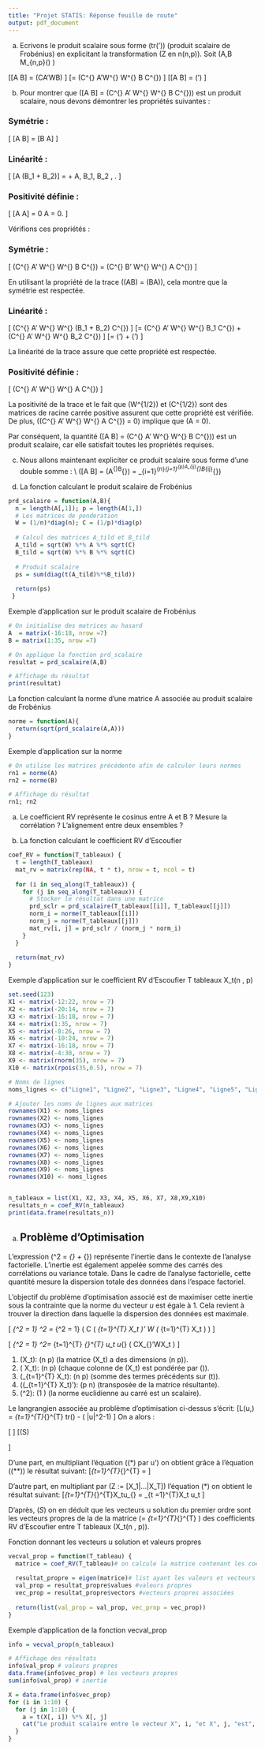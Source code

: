 ```yaml
---
title: "Projet STATIS: Réponse feuille de route"
output: pdf_document
---
```


\section{I - Situation 1}
\subsection{1. Préliminaires}
\subsubsection{1.1 Produit scalaire}
a) Ecrivons le produit scalaire sous forme \(tr(\tilde{A}'\tilde{B})\) (produit scalaire de Frobénius) en explicitant la transformation \(Z \quad en \quad \tilde{Z} \quad \forall n(n,p)\).
Soit \(A,B \in M_{n,p}(\mathbb{R}) \)

\[[A \mid B] = \text{tr}(CA'WB)
\]
\[\iff [A \mid B] = \text{tr}(C^{\frac{1}{2}} A'W^{\frac{1}{2}} W^{\frac{1}{2}} B C^{\frac{1}{2}})
\]
\[[A \mid B] = \text{tr}(\tilde{A}'\tilde{B})
\]

b) Pour montrer que \([A \mid B] = \text{tr}(C^{\frac{1}{2}} A' W^{\frac{1}{2}} W^{\frac{1}{2}} B C^{\frac{1}{2}})\) est un produit scalaire, nous devons démontrer les propriétés suivantes :

### Symétrie :

\[
[A \mid B] = [B \mid A]
\]

### Linéarité :

\[
[A \mid (\alpha B_1 + \beta B_2)] = \alpha [A \mid B_1] + \beta [A \mid B_2] \quad \text{pour tous } A, B_1, B_2 \text{ et scalaires } \alpha, \beta.
\]

### Positivité définie :

\[
[A \mid A] \geq 0 \quad \text{et} \quad [A \mid A] = 0 \text{ si et seulement si } A = 0.
\]

Vérifions ces propriétés :

### Symétrie :

\[
\text{tr}(C^{\frac{1}{2}} A' W^{\frac{1}{2}} W^{\frac{1}{2}} B C^{\frac{1}{2}}) = \text{tr}(C^{\frac{1}{2}} B' W^{\frac{1}{2}} W^{\frac{1}{2}} A C^{\frac{1}{2}})
\]

En utilisant la propriété de la trace \(\text{tr}(AB) = \text{tr}(BA)\), cela montre que la symétrie est respectée.

### Linéarité :

\[
\text{tr}(C^{\frac{1}{2}} A' W^{\frac{1}{2}} W^{\frac{1}{2}} (\alpha B_1 + \beta B_2) C^{\frac{1}{2}})
\]
\[= \alpha \text{tr}(C^{\frac{1}{2}} A' W^{\frac{1}{2}} W^{\frac{1}{2}} B_1 C^{\frac{1}{2}}) + \beta \text{tr}(C^{\frac{1}{2}} A' W^{\frac{1}{2}} W^{\frac{1}{2}} B_2 C^{\frac{1}{2}})
\]
\[= \alpha \text{tr}(\tilde{A}'\tilde{B_1}) + \beta \text{tr}(\tilde{A}'\tilde{B_2})
\]

La linéarité de la trace assure que cette propriété est respectée.

### Positivité définie :

\[
\text{tr}(C^{\frac{1}{2}} A' W^{\frac{1}{2}} W^{\frac{1}{2}} A C^{\frac{1}{2}}) \geq 0
\]

La positivité de la trace et le fait que \(W^{1/2}\) et \(C^{1/2}\) sont des matrices de racine carrée positive assurent que cette propriété est vérifiée. De plus, \(\text{tr}(C^{\frac{1}{2}} A' W^{\frac{1}{2}} W^{\frac{1}{2}} A C^{\frac{1}{2}}) = 0\) implique que \(A = 0\).

Par conséquent, la quantité \([A \mid B] = \text{tr}(C^{\frac{1}{2}} A' W^{\frac{1}{2}} W^{\frac{1}{2}} B C^{\frac{1}{2}})\) est un produit scalaire, car elle satisfait toutes les propriétés requises.

c) Nous allons maintenant expliciter ce produit scalaire sous forme d'une double somme : \\
\([A \mid B] = \text{tr}(A^{\sim}\text{'}B^{\sim}) = \sum_{i=1}^{n}\sum_{j=1}^{p}A_{ij}^{\sim}B_{ij}^{\sim}\)

d) La fonction calculant le produit scalaire de Frobénius 
```r
prd_scalaire = function(A,B){
  n = length(A[,1]); p = length(A[1,])
  # Les matrices de ponderation
  W = (1/n)*diag(n); C = (1/p)*diag(p)
  
  # Calcul des matrices A_tild et B_tild
  A_tild = sqrt(W) %*% A %*% sqrt(C)
  B_tild = sqrt(W) %*% B %*% sqrt(C)
  
  # Produit scalaire
  ps = sum(diag(t(A_tild)%*%B_tild))
  
  return(ps)
 }
```

Exemple d'application sur le produit scalaire de Frobénius
```r
# On initialise des matrices au hasard
A  = matrix(-16:18, nrow =7)
B = matrix(1:35, nrow =7)

# On applique la fonction prd_scalaire
resultat = prd_scalaire(A,B)

# Affichage du résultat
print(resultat)
```

La fonction calculant la norme d'une matrice A associée au produit scalaire de Frobénius 
```r
norme = function(A){
  return(sqrt(prd_scalaire(A,A)))
}
```

Exemple d'application sur la norme
```r
# On utilise les matrices précédente afin de calculer leurs normes
rn1 = norme(A)
rn2 = norme(B)

# Affichage du résultat
rn1; rn2
```

\subsubsection{1.2 Coeffecient RV}
a) Le coefficient RV représente le cosinus entre A et B ? Mesure la corrélation ? L'alignement entre deux ensembles ?

b) La fonction calculant le coefficient RV d'Escoufier                  
```r
coef_RV = function(T_tableaux) {
  t = length(T_tableaux)
  mat_rv = matrix(rep(NA, t * t), nrow = t, ncol = t)
  
  for (i in seq_along(T_tableaux)) {
    for (j in seq_along(T_tableaux)) {
      # Stocker le résultat dans une matrice
      prd_sclr = prd_scalaire(T_tableaux[[i]], T_tableaux[[j]])
      norm_i = norme(T_tableaux[[i]])
      norm_j = norme(T_tableaux[[j]])
      mat_rv[i, j] = prd_sclr / (norm_j * norm_i)
    }
  }
  
  return(mat_rv)
}

```


Exemple d'application sur le coefficient RV d'Escoufier T tableaux X_t(n , p) 
```r
set.seed(123)
X1 <- matrix(-12:22, nrow = 7)
X2 <- matrix(-20:14, nrow = 7)
X3 <- matrix(-16:18, nrow = 7)
X4 <- matrix(1:35, nrow = 7)
X5 <- matrix(-8:26, nrow = 7)
X6 <- matrix(-10:24, nrow = 7)
X7 <- matrix(-16:18, nrow = 7)
X8 <- matrix(-4:30, nrow = 7)
X9 <- matrix(rnorm(35), nrow = 7)
X10 <- matrix(rpois(35,0.5), nrow = 7)

# Noms de lignes
noms_lignes <- c("Ligne1", "Ligne2", "Ligne3", "Ligne4", "Ligne5", "Ligne6", "Ligne7")

# Ajouter les noms de lignes aux matrices
rownames(X1) <- noms_lignes
rownames(X2) <- noms_lignes
rownames(X3) <- noms_lignes
rownames(X4) <- noms_lignes
rownames(X5) <- noms_lignes
rownames(X6) <- noms_lignes
rownames(X7) <- noms_lignes
rownames(X8) <- noms_lignes
rownames(X9) <- noms_lignes
rownames(X10) <- noms_lignes


n_tableaux = list(X1, X2, X3, X4, X5, X6, X7, X8,X9,X10)
resultats_n = coef_RV(n_tableaux)
print(data.frame(resultats_n))
```
\subsection{2. Programme STATIS1}
a)
## Problème d'Optimisation

L'expression \(\left[\left| \sum_{t=1}^{T} \frac{u_t}{\left[\left| X_t \right|\right]} X_t \right|\right]^2 =  \underbrace{\sum_{t=1}^{T} \left[\left| \frac{u_t}{\left[\left| X_t \right|\right]} X_t \right|\right]^2}_{\text{Inertie intra-tableau}} + \underbrace{2 \sum\limits_{1 \leq t < \tau}^{T} \left[\left| \frac{u_t}{\left[\left| X_t \right|\right]} X_t \vert \frac{u_{\tau}}{\left[\left| X_{\tau} \right|\right]} X_{\tau} \right|\right]}_{\text{Inertie inter-tableau}}\)
représente l'inertie dans le contexte de l'analyse factorielle. L'inertie est également appelée somme des carrés des corrélations ou variance totale. Dans le cadre de l'analyse factorielle, cette quantité mesure la dispersion totale des données dans l'espace factoriel.

L'objectif du problème d'optimisation associé est de maximiser cette inertie sous la contrainte que la norme du vecteur $u$ est égale à 1. Cela revient à trouver la direction dans laquelle la dispersion des données est maximale.


\[
\max_{\left[\left| u \right|\right]^2 = 1} \left[\left| \sum_{t=1}^{T} \frac{u_t}{\left[\left| X_t \right|\right]} X_t \right|\right]^2 = \max_{\left[\left| u \right|\right]^2 = 1} \mathrm{tr}\left( C \left( \sum_{t=1}^{T} \frac{u_t}{\left[\left| X_t \right|\right]} X_t \right)' W \left( \sum_{t=1}^{T} \frac{u_t}{\left[\left| X_t \right|\right]} X_t \right) \right) 
\]

\[
\iff \max_{\left[\left| u \right|\right]^2 = 1} \left[\left| \sum_{t=1}^{T} \frac{u_t}{\left[\left| X_t \right|\right]} X_t \right|\right]^2= \sum_{t=1}^{T} \sum_{\tau =1}^{T} \frac{1}{\left[\left| X_t \right|\right] \left[\left| X_{\tau} \right|\right]} u_t u_{\tau} \mathrm{tr}\left( CX_{\tau}'WX_t \right) 
\]

1. \(X_t\): \(n \times p\) (la matrice \(X_t\) a des dimensions \(n \times p\)).
2. \(\frac{u_t}{\left[\left| X_t \right|\right]} X_t\): \(n \times p\) (chaque colonne de \(X_t\) est pondérée par \(\frac{u_t}{\left[\left| X_t \right|\right]}\)).
3. \(\sum_{t=1}^{T} \frac{u_t}{\left[\left| X_t \right|\right]} X_t\): \(n \times p\) (somme des termes précédents sur \(t\)).
4. \(\left(\sum_{t=1}^{T} \frac{u_t}{\left[\left| X_t \right|\right]} X_t\right)'\): \(p \times n\) (transposée de la matrice résultante).
5. \(\left[\left| \sum_{t=1}^{T} \frac{u_t}{\left[\left| X_t \right|\right]} X_t \right|\right]^2\): \(1 \times 1\) (la norme euclidienne au carré est un scalaire).

Le langrangien associée au problème d'optimisation ci-dessus s'écrit:
\[L(u,\lambda) = \sum_{t=1}^{T}\sum_{\tau=1}^{T}\frac{u_t u_{\tau}}{\left[\left| X_t \right|\right]\left[\left| X_{\tau} \right|\right]} tr(\tilde{X_t'\tilde{X_{\tau}}}) - \lambda( \|u\|^2-1) \]
On a alors :

\[
\begin{cases}
  \frac{\partial L}{\partial u}(u,\lambda) = 2\sum_{t=1}^{T}\sum_{\tau=1}^{T}\frac{ u_{\tau}}{\left[\left| X_t \right|\right]\left[\left| X_{\tau} \right|\right]} tr(\tilde{X_t'\tilde{X_{\tau}}}) - 2\lambda u \\
  \frac{\partial L}{\partial \lambda}(u,\lambda) = \|u\|^2 - 1
\end{cases}
\]
\[\iff (S)
\begin{cases}
  \sum_{t=1}^{T}\sum_{\tau=1}^{T}\frac{tr(\tilde{X_t'\tilde{X_{\tau}}}) }{\left[\left| X_t \right|\right]\left[\left| X_{\tau} \right|\right]}u_{\tau}  = \lambda u \quad (*) \\
  \|u\|^2 = 1 \quad (**)
\end{cases}
\]

D'une part, en multipliant l'équation \((*) \quad par \quad u'\) on obtient grâce à l'équation \((**)\) le résultat suivant:
\[\sum_{t=1}^{T}\sum_{\tau=1}^{T}\frac{u_t tr(\tilde{X_t'\tilde{X_{\tau}}}) u_{\tau}}{\left[\left| X_t \right|\right]\left[\left| X_{\tau} \right|\right]} = \lambda \]

D'autre part, en multipliant par \(Z := [X_1|...|X_T]\) l'équation $(*)$ on obtient le résultat suivant:
\[\sum_{t=1}^{T}\sum_{\tau=1}^{T}\frac{ tr(\tilde{X_t'\tilde{X_{\tau}}}) }{\left[\left| X_t \right|\right]\left[\left| X_{\tau}  \right|\right]}X_tu_{\tau} = \lambda \sum_{t =1}^{T}X_t u_t \]

D'après, $(S)$ on en déduit que les vecteurs u solution du premier ordre sont les vecteurs propres de la de la matrice \(\Gamma = \sum_{t=1}^{T}\sum_{\tau=1}^{T}\frac{tr(\tilde{X_t'\tilde{X_{\tau}}}) }{\left[\left| X_t \right|\right]\left[\left| X_{\tau} \right|\right]} \) des coefficients RV d'Escoufier entre T tableaux \(X_t(n , p)\).

Fonction donnant les vecteurs u solution et valeurs propres
```r
vecval_prop = function(T_tableau) {
  matrice = coef_RV(T_tableau)# on calcule la matrice contenant les coefs d'Escoufier
  
  resultat_propre = eigen(matrice)# list ayant les valeurs et vecteurs propres
  val_prop = resultat_propre$values #valeurs propres
  vec_prop = resultat_propre$vectors #vecteurs propres associées
  
  return(list(val_prop = val_prop, vec_prop = vec_prop))
}

```

Exemple d'application de la fonction vecval_prop
```r
info = vecval_prop(n_tableaux)

# Affichage des résultats
info$val_prop # valeurs propres
data.frame(info$vec_prop) # les vecteurs propres
sum(info$val_prop) # inertie
```
```r
X = data.frame(info$vec_prop)
for (i in 1:10) {
  for (j in 1:10) {
    a = t(X[, i]) %*% X[, j]
    cat("Le produit scalaire entre le vecteur X", i, "et X", j, "est", a, "\n")
  }
}

```

